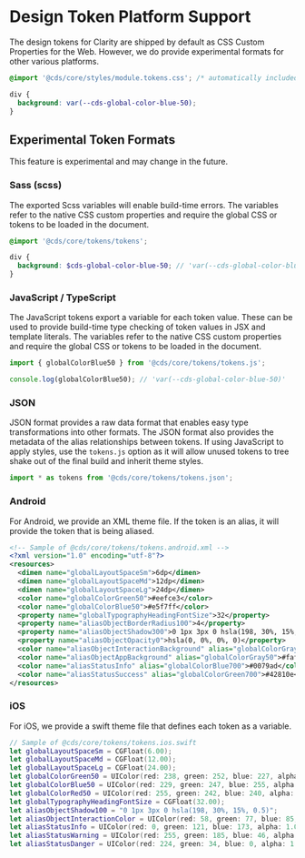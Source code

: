 
<Meta title="Foundation/Platforms" />

# Design Token Platform Support

The design tokens for Clarity are shipped by default as CSS Custom Properties for the Web.
However, we do provide experimental formats for other various platforms.

```css
@import '@cds/core/styles/module.tokens.css'; /* automatically included if using global.css */

div {
  background: var(--cds-global-color-blue-50);
}
```

## Experimental Token Formats

<cds-alert-group status="warning" cds-layout="m-y:md">
  <cds-alert>This feature is experimental and may change in the future.</cds-alert>
</cds-alert-group>

### Sass (scss)

The exported Scss variables will enable build-time errors. The variables refer
to the native CSS custom properties and require the global CSS or tokens to be
loaded in the document.

```scss
@import '@cds/core/tokens/tokens';

div {
  background: $cds-global-color-blue-50; // 'var(--cds-global-color-blue-50)'
}
```

### JavaScript / TypeScript

The JavaScript tokens export a variable for each token value. These can be used
to provide build-time type checking of token values in JSX and template literals.
The variables refer to the native CSS custom properties and require the global
CSS or tokens to be loaded in the document.

```typescript
import { globalColorBlue50 } from '@cds/core/tokens/tokens.js';

console.log(globalColorBlue50); // 'var(--cds-global-color-blue-50)'
```

### JSON

JSON format provides a raw data format that enables easy type transformations into
other formats. The JSON format also provides the metadata of the alias relationships
between tokens. If using JavaScript to apply styles, use the `tokens.js` option as
it will allow unused tokens to tree shake out of the final build and inherit theme styles.

```typescript
import * as tokens from '@cds/core/tokens/tokens.json';
```

### Android

For Android, we provide an XML theme file. If the token is an alias, it will provide
the token that is being aliased.

```xml
<!-- Sample of @cds/core/tokens/tokens.android.xml -->
<?xml version="1.0" encoding="utf-8"?>
<resources>
  <dimen name="globalLayoutSpaceSm">6dp</dimen>
  <dimen name="globalLayoutSpaceMd">12dp</dimen>
  <dimen name="globalLayoutSpaceLg">24dp</dimen>
  <color name="globalColorGreen50">#eefce3</color>
  <color name="globalColorBlue50">#e5f7ff</color>
  <property name="globalTypographyHeadingFontSize">32</property>
  <property name="aliasObjectBorderRadius100">4</property>
  <property name="aliasObjectShadow300">0 1px 3px 0 hsla(198, 30%, 15%, 0.2)</property>
  <property name="aliasObjectOpacity0">hsla(0, 0%, 0%, 0)</property>
  <color name="aliasObjectInteractionBackground" alias="globalColorGray0">#ffffff</color>
  <color name="aliasObjectAppBackground" alias="globalColorGray50">#fafafa</color>
  <color name="aliasStatusInfo" alias="globalColorBlue700">#0079ad</color>
  <color name="aliasStatusSuccess" alias="globalColorGreen700">#42810e</color>
</resources>
```

### iOS

For iOS, we provide a swift theme file that defines each token as a variable.

```swift
// Sample of @cds/core/tokens/tokens.ios.swift
let globalLayoutSpaceSm = CGFloat(6.00);
let globalLayoutSpaceMd = CGFloat(12.00);
let globalLayoutSpaceLg = CGFloat(24.00);
let globalColorGreen50 = UIColor(red: 238, green: 252, blue: 227, alpha: 1.0);
let globalColorBlue50 = UIColor(red: 229, green: 247, blue: 255, alpha: 1.0);
let globalColorRed50 = UIColor(red: 255, green: 242, blue: 240, alpha: 1.0);
let globalTypographyHeadingFontSize = CGFloat(32.00);
let aliasObjectShadow100 = "0 1px 3px 0 hsla(198, 30%, 15%, 0.5)";
let aliasObjectInteractionColor = UIColor(red: 58, green: 77, blue: 85, alpha: 1.0);
let aliasStatusInfo = UIColor(red: 0, green: 121, blue: 173, alpha: 1.0);
let aliasStatusWarning = UIColor(red: 255, green: 185, blue: 46, alpha: 1.0);
let aliasStatusDanger = UIColor(red: 224, green: 34, blue: 0, alpha: 1.0);
```
